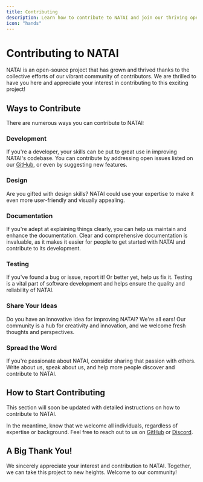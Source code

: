 ```yaml
---
title: Contributing
description: Learn how to contribute to NATAI and join our thriving open-source community.
icon: "hands"
---
```


# Contributing to NATAI

NATAI is an open-source project that has grown and thrived thanks to the collective efforts of our vibrant community of contributors. We are thrilled to have you here and appreciate your interest in contributing to this exciting project!

## Ways to Contribute

There are numerous ways you can contribute to NATAI:

### Development

If you're a developer, your skills can be put to great use in improving NATAI's codebase. You can contribute by addressing open issues listed on our [GitHub](https://github.com/reworkd/NATAI), or even by suggesting new features.

### Design

Are you gifted with design skills? NATAI could use your expertise to make it even more user-friendly and visually appealing.

### Documentation

If you're adept at explaining things clearly, you can help us maintain and enhance the documentation. Clear and comprehensive documentation is invaluable, as it makes it easier for people to get started with NATAI and contribute to its development.

### Testing

If you've found a bug or issue, report it! Or better yet, help us fix it. Testing is a vital part of software development and helps ensure the quality and reliability of NATAI.

### Share Your Ideas

Do you have an innovative idea for improving NATAI? We're all ears! Our community is a hub for creativity and innovation, and we welcome fresh thoughts and perspectives.

### Spread the Word

If you're passionate about NATAI, consider sharing that passion with others. Write about us, speak about us, and help more people discover and contribute to NATAI.

## How to Start Contributing

This section will soon be updated with detailed instructions on how to contribute to NATAI.

In the meantime, know that we welcome all individuals, regardless of expertise or background. Feel free to reach out to us on [GitHub](https://github.com/reworkd/NATAI) or [Discord](https://discord.gg/jdSBAnmdnY).

## A Big Thank You!

We sincerely appreciate your interest and contribution to NATAI. Together, we can take this project to new heights. Welcome to our community!
